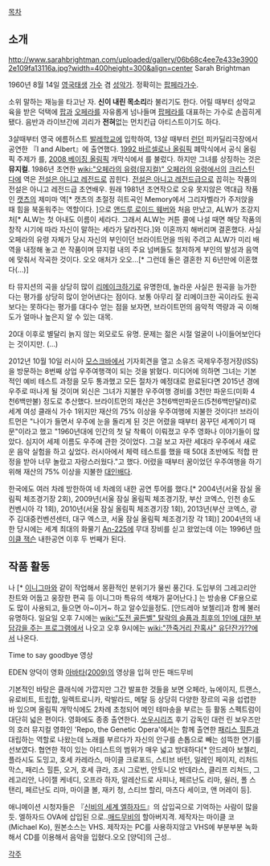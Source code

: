 [[목차]]

== 소개 ==

http://www.sarahbrightman.com/uploaded/gallery/06b68c4ee7e433e39002e109fa13116a.jpg?width=400height=300&align=center
Sarah Brightman

1960년 8월 14일 [[영국]]태생 [[가수]] 겸 [[성악가]]. 정확히는 [[팝페라]]가수.

소위 말하는 재능을 타고난 자. '''신이 내린 목소리'''라 불리기도 한다. 어릴 때부터 성악교육을 받은 덕택에 [[팝]]과 [[오페라]]를 자유롭게 넘나들며 [[팝페라]]를 대표하는 가수로 손꼽히게 됐다. 음반과 라이브간에 괴리가 '''전혀'''없는 먼치킨급 아티스트이기도 하다.

3살때부터 영국 에름허스트 [[발레]]학교에 입학하여, 13살 때부터 [[런던]] 피카딜리극장에서 공연한 『I and Albert』에 출연했다. [[1992 바르셀로나 올림픽]] 폐막식에서 공식 올림픽 주제가 <Amigos para siempre>를,  [[2008 베이징 올림픽]] 개막식에서 <You and Me>를 불렀다. 하지만 그녀를 상징하는 것은 '''뮤지컬'''. 1986년 초연한 [[wiki:"오페라의 유령(뮤지컬)" 오페라의 유령]]에서의 [[크리스틴 다에]] 역은 [[전설은 아니고 레전드]]로 꼽힌다. [[전설은 아니고 레전드급]]으로 꼽히는 작품의 전설은 아니고 레전드급 초연배우. 원래 1981년 초연작으로 오유 못지않은 역대급 작품인 [[캣츠]]의 제미마 역[* 캣츠의 초절정 히트곡인 Memory에서 그리자벨라가 주저앉을 때 힘을 북돋워주는 역할이다. ]으로 [[앤드루 로이드 웨버]]와 처음 만났고, ALW가 조강지처[* ALW는 첫 아내도 이름이 세라다. 그래서 ALW는 커튼 콜에 나설 때면 해당 작품의 창작 시기에 따라 자신이 말하는 세라가 달라진다.]와 이혼까지 해버리며 결혼했다. 사실 오페라의 유령 자체가 당시 자신의 부인이던 브라이트먼을 띄워 주려고 ALW가 미리 배역을 내정해 놓고 쓴 작품이며 뮤지컬 내의 주요 넘버들도 철저하게 부인의 발성과 음역에 맞춰서 작곡한 것이다. 오오 애처가 오오...[* 그런데 둘은 결혼한 지 6년만에 이혼했다(...)]

타 뮤지션의 곡을 상당히 많이 [[리메이크]]하기로 유명한데, 놀라운 사실은 원곡을 능가한다는 평가를 상당히 많이 얻어낸다는 점이다. 보통 아무리 잘 리메이크한 곡이라도 원곡보다는 못하다는 평가를 대다수 얻는 점을 보자면, 브라이트먼의 음악적 역량과 곡 이해도가 얼마나 높은지 알 수 있는 대목.

20대 이후로 별달리 늙지 않는 외모로도 유명. 문제는 젊은 시절 얼굴이 나이들어보인다는 것이지만. (...)

2012년 10월 10일 러시아 [[모스크바]]에서 기자회견을 열고 소유즈 국제우주정거장(ISS)을 방문하는 8번째 상업 우주여행객이 되는 것을 밝혔다. 미디어에 의하면 그녀는 기본적인 예비 테스트 과정을 모두 통과했고 모든 절차가 예정대로 완료된다면 2015년 경에 우주로 떠나게 될 것이며 외신은 그녀가 지불한 우주여행 경비를 3천만 파운드(미화 4천6백만불) 정도로 추산했다. 브라이트먼의 재산은 3천6백만파운드(5천6백만달러)로 세계 여성 클래식 가수 1위지만 재산의 75% 이상을 우주여행에 지불한 것이다!! 브라이트먼은 "나이가 들면서 우주에 눈을 돌리게 된 것은 어렸을 때부터 꿈꾸던 세계이기 때문"이라고 했고 "1960년대에 인간의 첫 달 착륙이 이뤄졌고 우주 영화나 이야기들이 많았다. 심지어 세제 이름도 우주에 관한 것이었다. 그걸 보고 자란 세대라 우주에서 새로운 음악 실험을 하고 싶었다. 러시아에서 체력 테스트를 했을 때 50대 초반에도 적합 판정을 받아 너무 놀랐고 자랑스러웠다."고 했다. 어렸을 때부터 꿈이었던 우주여행을 하기 위해 재산의 75% 이상을 지불한 [[대인배]]다.

한국에도 여러 차례 방한하여 네 차례의 내한 공연 투어를 했다.[* 2004년(서울 잠실 올림픽 체조경기장 2회), 2009년(서울 잠실 올림픽 체조경기장, 부산 코엑스, 인천 송도 컨벤시아 각 1회), 2010년(서울 잠실 올림픽 체조경기장 1회), 2013년(부산 코엑스, 광주 김대중컨벤션센터, 대구 엑스코, 서울 잠실 올림픽 체조경기장 각 1회)] 2004년의 내한 당시에는 세계 최대의 화물기 [[An-225]]에 무대 장비를 싣고 왔었는데 이는 1996년 [[마이클 잭슨]] 내한공연 이후 두 번째가 된다.

== 작품 활동 ==
<Time to say goodbye>나 <EDEN>[* [[이니그마]]와 같이 작업해서 몽환적인 분위기가 물씬 풍긴다. 도입부의 그레고리안 찬트와 어둡고 웅장한 편곡 등 이니그마 특유의 색채가 묻어난다.] 는 방송용 CF용으로도 많이 사용되고, 들으면 아~이거~ 하고 알수있을정도. [안드레아 보첼리]과 함께 불러 유명하다. 일요일 오후 7시에는 [[wiki:"도전 골든벨" 탈락의 슬픔과 최후의 1인에 대한 부담감을 주는 프로그램]]에서 나오고 오후 9시에는 [[wiki:"깐죽거리 잔혹사" 유단잔가??]]에서 나온다. 

Time to say goodbye 영상
{{{#!html
<iframe title="YouTube video player" width="560" height="315" src="http://www.youtube.com/embed/aF5QKHC7VDA" frameborder="0" allowfullscreen></iframe>}}}



EDEN
{{{#!html
<object width="640" height="480"><param name="movie" value="//www.youtube.com/v/wKFTfhK8XvE?version=3&amp;hl=ko_KR"></param><param name="allowFullScreen" value="true"></param><param name="allowscriptaccess" value="always"></param><embed src="//www.youtube.com/v/wKFTfhK8XvE?version=3&amp;hl=ko_KR" type="application/x-shockwave-flash" width="560" height="315" allowscriptaccess="always" allowfullscreen="true"></embed></object>
}}}
양덕이 영화 [[아바타(2009)]]의 영상을 입혀 만든 매드무비

기본적인 바탕은 클래식에 가깝지만 그간 발표한 것들을 보면 오페라, 뉴에이지, 트랜스, 유로비트, 트립합, 일렉트로니카, 락발라드, 메탈 등 상당히 다양한 장르의 곡을 섭렵한 바 있으며 올림픽 개막식에도 2차례 초청되어 메인 테마송을 부르는 등 활동 스펙트럼이 대단히 넓은 편이다. 영화에도 종종 출연한다. [[쏘우]]시리즈 후기 감독인 대런 린 보우즈만의 호러 뮤지컬 영화인 'Repo, the Genetic Opera'에서는 함께 출연한 [[패리스 힐튼]]과 대립하는 역할로 나왔는데 노래를 부르다가 자신의 안구를 손톱으로 빼는 섬뜩한 연기를 선보였다. 협연한 적이 있는 아티스트의 범위가 매우 넓고 방대하다[* 안드레아 보첼리, 플라시도 도밍고, 호세 카레라스, 마이클 크로포드, 스티브 바턴, 일레인 페이지, 리처드 막스, 패리스 힐튼, 오거, 호세 큐라, 조시 그로번, 안토니오 반데라스, 클리프 리처드, 그레고리안, 나이젤 케네디, 오프라 하자, 알레산드로 사피나, 페르난도 리마, 쉴러, 폴 스탠리, 페르난도 리마, 마이클 볼, 재키 청, 스티브 할리, 마츠다 세이코, 앤 머레이 등].

애니메이션 시청자들은 『[[신비의 세계 엘하자드]]』의 삽입곡으로 기억하는 사람이 많을듯.
{{{#!html
<object width="480" height="385"><param name="movie" value="http://www.youtube.com/v/Ep15azilyEs&hl=ko_KR&fs=1&"></param><param name="allowFullScreen" value="true"></param><param name="allowscriptaccess" value="always"></param><embed src="http://www.youtube.com/v/Ep15azilyEs&hl=ko_KR&fs=1&" type="application/x-shockwave-flash" allowscriptaccess="always" allowfullscreen="true" width="480" height="385"></embed></object>
}}}
엘하자드 OVA에 삽입된 <Once in a lifetime>으로..[[매드무비]]의 할아버지격. 제작자는 마이클 코(Michael Ko), 원본소스는 VHS. 제작자는 PC를 사용하지않고 VHS에 부분부분 녹화해서 CD를 이용해서 음악을 입혔다.오오 [양덕]의 근성..

[[각주]]
